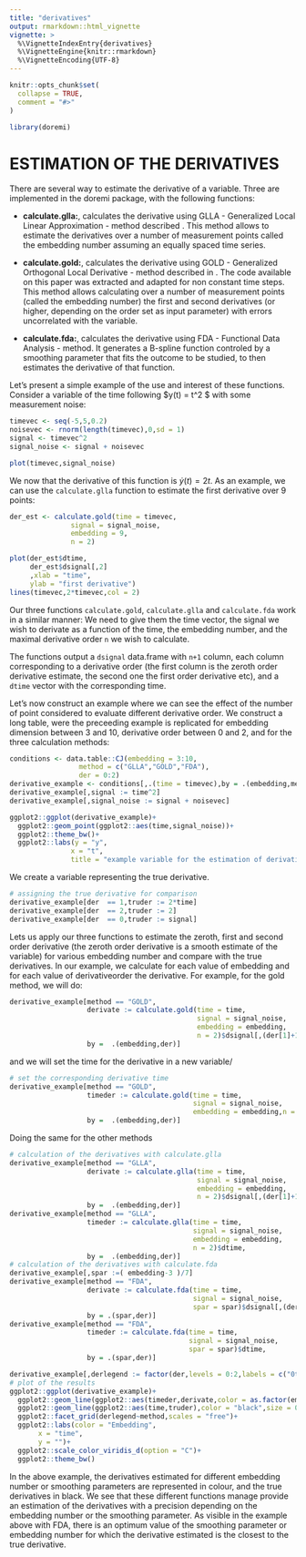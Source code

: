 ```yaml
---
title: "derivatives"
output: rmarkdown::html_vignette
vignette: >
  %\VignetteIndexEntry{derivatives}
  %\VignetteEngine{knitr::rmarkdown}
  %\VignetteEncoding{UTF-8}
---
```


```r
knitr::opts_chunk$set(
  collapse = TRUE,
  comment = "#>"
)
```

```r
library(doremi)
```

# ESTIMATION OF THE DERIVATIVES

There are several way to estimate the derivative of a variable. Three are implemented in the doremi package, with the following functions:

  * **calculate.glla:**, calculates the derivative using GLLA - Generalized Local Linear Approximation - method described \href{https://doi.org/10.4324/9780203864746}{Boker et al.(2010)}. This method allows to estimate the derivatives over a number of measurement points called the embedding number assuming an equally spaced time series.

  * **calculate.gold:**, calculates the derivative using GOLD - Generalized Orthogonal Local Derivative - method described in \href{https://doi.org/10.1080/00273171.2010.498294}{Deboeck (2010)}. The code available on this paper was extracted and adapted for non constant time steps. This method allows calculating over a number of measurement points (called the embedding number) the first and second derivatives (or higher, depending on the order set as input parameter) with errors uncorrelated with the variable. 
  
  * **calculate.fda:**, calculates the derivative using FDA - Functional Data Analysis - method. It generates a B-spline function controled by a smoothing parameter that fits the outcome to be studied, to then estimates the derivative of that function. 
  
Let's present a simple example of the use and interest of these functions. Consider a variable of the time following $y(t) = t^2 $ with some measurement noise:


```r
timevec <- seq(-5,5,0.2)
noisevec <- rnorm(length(timevec),0,sd = 1)
signal <- timevec^2
signal_noise <- signal + noisevec

plot(timevec,signal_noise)
```

We now that the derivative of this function is $\dot{y}(t)=2t$. 
As an example, we can use the `calculate.glla` function to estimate the first derivative over 9 points:

```r
der_est <- calculate.gold(time = timevec,
               signal = signal_noise,
               embedding = 9,
               n = 2)

plot(der_est$dtime,
     der_est$dsignal[,2]
     ,xlab = "time",
     ylab = "first derivative")
lines(timevec,2*timevec,col = 2)
```

Our three functions `calculate.gold`, `calculate.glla` and `calculate.fda` work in a similar manner: We need to give them the time vector, the signal we wish to derivate as a function of the time, the embedding number, and the maximal derivative order `n` we wish to calculate. 

The functions output a `dsignal` data.frame with `n+1` column, each column corresponding to a derivative order (the first column is the zeroth order derivative estimate, the second one the first order derivative etc), and a `dtime` vector with the corresponding time.

Let's now construct an example where we can see the effect of the number of point considered to evaluate different derivative order. We construct a long table, were the preceeding example is replicated for embedding dimension between 3 and 10, derivative order between 0 and 2, and for the three calculation methods:

```r
conditions <- data.table::CJ(embedding = 3:10,
                 method = c("GLLA","GOLD","FDA"),
                 der = 0:2)
derivative_example <- conditions[,.(time = timevec),by = .(embedding,method,der)]
derivative_example[,signal := time^2]
derivative_example[,signal_noise := signal + noisevec]

ggplot2::ggplot(derivative_example)+
  ggplot2::geom_point(ggplot2::aes(time,signal_noise))+
  ggplot2::theme_bw()+
  ggplot2::labs(y = "y", 
               x = "t",
               title = "example variable for the estimation of derivatives")
```


We create a variable representing the true derivative.

```r
# assigning the true derivative for comparison
derivative_example[der  == 1,truder := 2*time]
derivative_example[der  == 2,truder := 2]
derivative_example[der  == 0,truder := signal]
```


Lets us apply our three functions to estimate the zeroth, first and second order derivative (the zeroth order derivative is a smooth estimate of the variable) for various embedding number and compare with the true derivatives.
In our example, we calculate for each value of embedding and for each value of derivativeorder the derivative. For example, for the gold method, we will do:

```r
derivative_example[method == "GOLD",
                   derivate := calculate.gold(time = time,
                                              signal = signal_noise,
                                              embedding = embedding,
                                              n = 2)$dsignal[,(der[1]+1)],
                   by =  .(embedding,der)]
```

and we will set the time for the derivative in a new variable/

```r
# set the corresponding derivative time
derivative_example[method == "GOLD",
                   timeder := calculate.gold(time = time,
                                             signal = signal_noise,
                                             embedding = embedding,n = 2)$dtime,
                   by =  .(embedding,der)]
```

Doing the same for the other methods

```r

# calculation of the derivatives with calculate.glla
derivative_example[method == "GLLA",
                   derivate := calculate.glla(time = time,
                                              signal = signal_noise,
                                              embedding = embedding,
                                              n = 2)$dsignal[,(der[1]+1)],
                   by =  .(embedding,der)]
derivative_example[method == "GLLA",
                   timeder := calculate.glla(time = time,
                                             signal = signal_noise,
                                             embedding = embedding,
                                             n = 2)$dtime,
                   by =  .(embedding,der)]
# calculation of the derivatives with calculate.fda
derivative_example[,spar :=( embedding-3 )/7]
derivative_example[method == "FDA",
                   derivate := calculate.fda(time = time,
                                             signal = signal_noise,
                                             spar = spar)$dsignal[,(der[1]+1)],
                   by = .(spar,der)]
derivative_example[method == "FDA",
                   timeder := calculate.fda(time = time,
                                            signal = signal_noise,
                                            spar = spar)$dtime,
                   by = .(spar,der)]

derivative_example[,derlegend := factor(der,levels = 0:2,labels = c("0th order","first order","second order"))]
# plot of the results
ggplot2::ggplot(derivative_example)+
  ggplot2::geom_line(ggplot2::aes(timeder,derivate,color = as.factor(embedding)),size = 0.8)+
  ggplot2::geom_line(ggplot2::aes(time,truder),color = "black",size = 0.1)+
  ggplot2::facet_grid(derlegend~method,scales = "free")+
  ggplot2::labs(color = "Embedding",
       x = "time",
       y = "")+
  ggplot2::scale_color_viridis_d(option = "C")+
  ggplot2::theme_bw()
```

In the above example, the derivatives estimated for different embedding number or smoothing parameters are represented in colour, and the true derivatives in black. We see that these different functions manage provide an estimation of the derivatives with a precision depending on the embedding number or the smoothing parameter. As visible in the example above with FDA, there is an optimum value of the smoothing parameter or embedding number for which the derivative estimated is the closest to the true derivative.
